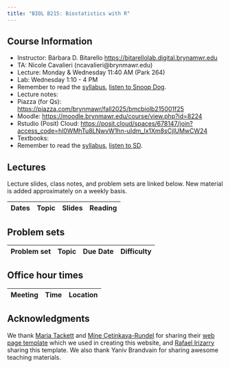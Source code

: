 ```yaml
---
title: "BIOL B215: Biostatistics with R"
---
```


## Course Information


* Instructor: Bárbara D. Bitarello <https://bitarellolab.digital.brynamwr.edu>
* TA: Nicole Cavalieri (ncavalieri@brynmawr.edu)
* Lecture: Monday \& Wednesday 11:40 AM (Park 264)
* Lab: Wednesday 1:10 - 4 PM
* Remember to read the [syllabus](syllabus.qmd), [listen to Snoop Dog](https://www.youtube.com/embed/aL_fP5axQV4).
* Lecture notes: 
* Piazza (for Qs): <https://piazza.com/brynmawr/fall2025/bmcbiolb215001f25>
* Moodle: <https://moodle.brynmawr.edu/course/view.php?id=8224>
* Rstudio (Posit) Cloud: <https://posit.cloud/spaces/678147/join?access_code=hl0WMhTu8LNwvW1hn-uIdm_lx1Xm8sCjIUMwCW24>
* Textbooks:
* Remember to read the [syllabus](syllabus.qmd), [listen to SD](https://www.youtube.com/embed/aL_fP5axQV4).

## Lectures 

Lecture slides, class notes, and problem sets are linked below. New material is added approximately on a weekly basis.

| Dates   | Topic  |    Slides | Reading |
|:-------------------|:---------|:----------|:----------|


## Problem sets

| Problem set| Topic | Due Date |  Difficulty |
|:-------|:--------------|:---------|:----------|

## Office hour times

| Meeting | Time  | Location                 |
|---------|----------|------------------------|

## Acknowledgments

We thank [Maria Tackett](https://github.com/matackett) and [Mine Çetinkaya-Rundel](https://github.com/mine-cetinkaya-rundel) for sharing their [web page template](https://github.com/rstudio-conf-2022/teach-ds-course-website/tree/main) which we used in creating this website, and [Rafael Irizarry](https://github.com/rafalab) sharing this template. We also thank Yaniv Brandvain for sharing awesome teaching materials.